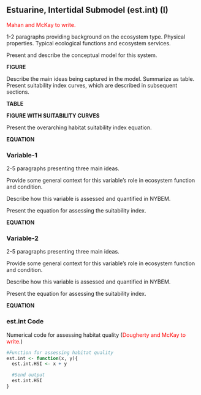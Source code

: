 ## Estuarine, Intertidal Submodel (est.int) (I)

<span style="color: red;">Mahan and McKay to write.</span>


1-2 paragraphs providing background on the ecosystem type. Physical properties. Typical ecological functions and ecosystem services.

Present and describe the conceptual model for this system.

**FIGURE**


Describe the main ideas being captured in the model. Summarize as table. Present suitability index curves, which are described in subsequent sections.

**TABLE**

**FIGURE WITH SUITABILITY CURVES**

Present the overarching habitat suitability index equation.

**EQUATION**


### Variable-1

2-5 paragraphs presenting three main ideas.

Provide some general context for this variable's role in ecosystem function and condition.  

Describe how this variable is assessed and quantified in NYBEM.

Present the equation for assessing the suitability index.

**EQUATION**

### Variable-2

2-5 paragraphs presenting three main ideas.

Provide some general context for this variable's role in ecosystem function and condition.  

Describe how this variable is assessed and quantified in NYBEM.

Present the equation for assessing the suitability index.

**EQUATION**


### est.int Code

Numerical code for assessing habitat quality (<span style="color: red;">Dougherty and McKay to write.</span>)


```{r echo=TRUE}
#Function for assessing habitat quality
est.int <- function(x, y){
  est.int.HSI <- x + y

  #Send output
  est.int.HSI
}
```
